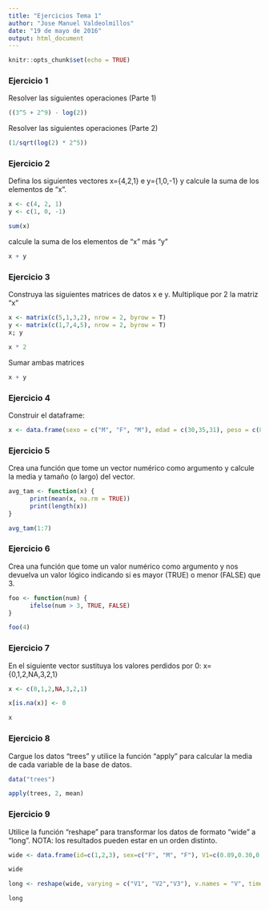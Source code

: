 ```yaml
---
title: "Ejercicios Tema 1"
author: "Jose Manuel Valdeolmillos"
date: "19 de mayo de 2016"
output: html_document
---
```


```r
knitr::opts_chunk$set(echo = TRUE)
```

### Ejercicio 1

Resolver las siguientes operaciones (Parte 1)

```r

((3^5 + 2^9) - log(2))

```

Resolver las siguientes operaciones (Parte 2)

```r

(1/sqrt(log(2) * 2^5))

```

### Ejercicio 2

Defina los siguientes vectores x={4,2,1} e y={1,0,-1} y calcule la suma de los elementos de “x”.

```r
x <- c(4, 2, 1)
y <- c(1, 0, -1)

sum(x)

```

calcule la suma de los elementos de “x” más “y”

```r

x + y

```

### Ejercicio 3

Construya las siguientes matrices de datos x e y. Multiplique por 2 la matriz “x”

```r

x <- matrix(c(5,1,3,2), nrow = 2, byrow = T)
y <- matrix(c(1,7,4,5), nrow = 2, byrow = T)
x; y

x * 2

```

Sumar ambas matrices

```r

x + y

```

### Ejercicio 4

Construir el dataframe:

```r

x <- data.frame(sexo = c("M", "F", "M"), edad = c(30,35,31), peso = c(80,61,85))

```

### Ejercicio 5

Crea una función que tome un vector numérico como argumento y calcule la media y tamaño (o largo) del vector.

```r

avg_tam <- function(x) {
      print(mean(x, na.rm = TRUE))
      print(length(x))
}

avg_tam(1:7)

```

### Ejercicio 6

Crea una función que tome un valor numérico como argumento y nos devuelva un valor lógico indicando si es mayor (TRUE) o menor (FALSE) que 3.

```r

foo <- function(num) {
      ifelse(num > 3, TRUE, FALSE)
}

foo(4)

```


### Ejercicio 7

En el siguiente vector sustituya los valores perdidos por 0: x={0,1,2,NA,3,2,1}

```r

x <- c(0,1,2,NA,3,2,1)

x[is.na(x)] <- 0

x

```


### Ejercicio 8

Cargue los datos “trees” y utilice la función “apply” para calcular la media de cada variable de la base de datos.

```r

data("trees")

apply(trees, 2, mean)

```


### Ejercicio 9

Utilice la función “reshape” para transformar los datos de formato “wide” a “long”. 
NOTA: los resultados pueden estar en un orden distinto.

```r

wide <- data.frame(id=c(1,2,3), sex=c("F", "M", "F"), V1=c(0.89,0.30,0.22), V2=c(-0.45, 0.21, -0.71), V3=c(0.21, 0.37, -0.54))

wide

long <- reshape(wide, varying = c("V1", "V2","V3"), v.names = "V", timevar = "N", direction = "long")

long

```